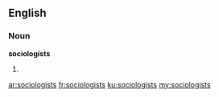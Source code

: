 ==English==

===Noun===
'''sociologists'''

# {{plural of|sociologist}}

[[ar:sociologists]]
[[fr:sociologists]]
[[ku:sociologists]]
[[my:sociologists]]